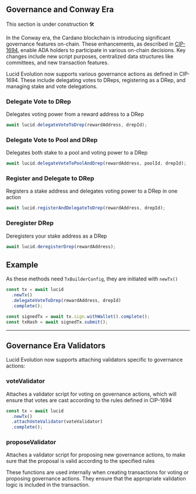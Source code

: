 
## Governance and Conway Era

<Callout>This section is under construction 🛠️</Callout>

In the Conway era, the Cardano blockchain is introducing significant governance features on-chain. These enhancements, as described in [CIP-1694](https://github.com/cardano-foundation/CIPs/tree/master/CIP-1694), enable ADA holders
to participate in various on-chain decisions. Key changes include new script purposes, centralized data structures like committees, and new transaction features.

Lucid Evolution now supports various governance actions as defined in CIP-1694. These include delegating votes to DReps, registering as a DRep, and managing stake and vote delegations.

### Delegate Vote to DRep

Delegates voting power from a reward address to a DRep

```typescript
await lucid.delegateVoteToDrep(rewardAddress, drepId);
```

### Delegate Vote to Pool and DRep

Delegates both stake to a pool and voting power to a DRep

```typescript
await lucid.delegateVoteToPoolAndDrep(rewardAddress, poolId, drepId);
```

### Register and Delegate to DRep

Registers a stake address and delegates voting power to a DRep in one action

```typescript
await lucid.registerAndDelegateToDrep(rewardAddress, drepId);
```

### Deregister DRep

Deregisters your stake address as a DRep

```typescript
await lucid.deregisterDrep(rewardAddress);
```

## Example

As these methods need `TxBuilderConfig`, they are initiated with `newTx()`

```typescript
const tx = await lucid
  .newTx()
  .delegateVoteToDrep(rewardAddress, drepId)
  .complete(); 

const signedTx = await tx.sign.withWallet().complete();
const txHash = await signedTx.submit();
```

---

## Governance Era Validators

Lucid Evolution now supports attaching validators specific to governance actions:

### voteValidator

Attaches a validator script for voting on governance actions, which will ensure that votes are cast according to the rules defined in CIP-1694

```typescript
const tx = await lucid
  .newTx()
  .attachVoteValidator(voteValidator)
  .complete();
```

### proposeValidator

Attaches a validator script for proposing new governance actions, to make sure that the proposal is valid according to the specified rules 

These functions are used internally when creating transactions for voting or proposing governance actions. They ensure that the appropriate validation logic is included in the transaction.